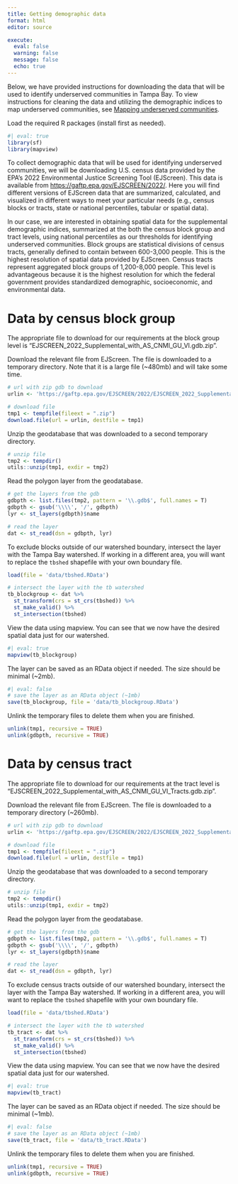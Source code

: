 ```yaml
---
title: Getting demographic data
format: html
editor: source

execute:
  eval: false
  warning: false
  message: false
  echo: true
---
```


Below, we have provided instructions for downloading the data that will be used to identify underserved communities in Tampa Bay. To view instructions for cleaning the data and utilizing the demographic indices to map underserved communities, see [Mapping underserved communities](underserved.html).

Load the required R packages (install first as needed).

```r
#| eval: true
library(sf)
library(mapview)
```

To collect demographic data that will be used for identifying underserved communities, we will be downloading U.S. census data provided by the EPA's 2022 Environmental Justice Screening Tool (EJScreen). This data is available from [https://gaftp.epa.gov/EJSCREEN/2022/](https://gaftp.epa.gov/EJSCREEN/2022/){target="_blank"}. Here you will find different versions of EJScreen data that are summarized, calculated, and visualized in different ways to meet your particular needs (e.g., census blocks or tracts, state or national percentiles, tabular or spatial data).

In our case, we are interested in obtaining spatial data for the supplemental demographic indices, summarized at the both the census block group and tract levels, using national percentiles as our thresholds for identifying underserved communities. Block groups are statistical divisions of census tracts, generally defined to contain between 600-3,000 people. This is the highest resolution of spatial data provided by EJScreen. Census tracts represent aggregated block groups of 1,200-8,000 people. This level is advantageous because it is the highest resolution for which the federal government provides standardized demographic, socioeconomic, and environmental data.

# Data by census block group

The appropriate file to download for our requirements at the block group level is "EJSCREEN_2022_Supplemental_with_AS_CNMI_GU_VI.gdb.zip".

Download the relevant file from EJScreen. The file is downloaded to a temporary directory. Note that it is a large file (\~480mb) and will take some time.

```r
# url with zip gdb to download
urlin <- 'https://gaftp.epa.gov/EJSCREEN/2022/EJSCREEN_2022_Supplemental_with_AS_CNMI_GU_VI.gdb.zip'

# download file
tmp1 <- tempfile(fileext = ".zip")
download.file(url = urlin, destfile = tmp1)
```

Unzip the geodatabase that was downloaded to a second temporary directory.

```r
# unzip file
tmp2 <- tempdir()
utils::unzip(tmp1, exdir = tmp2)
```

Read the polygon layer from the geodatabase.

```r
# get the layers from the gdb
gdbpth <- list.files(tmp2, pattern = '\\.gdb$', full.names = T)
gdbpth <- gsub('\\\\', '/', gdbpth)
lyr <- st_layers(gdbpth)$name

# read the layer
dat <- st_read(dsn = gdbpth, lyr)
```

To exclude blocks outside of our watershed boundary, intersect the layer with the Tampa Bay watershed. If working in a different area, you will want to replace the `tbshed` shapefile with your own boundary file.

```r
load(file = 'data/tbshed.RData')

# intersect the layer with the tb watershed
tb_blockgroup <- dat %>% 
  st_transform(crs = st_crs(tbshed)) %>% 
  st_make_valid() %>% 
  st_intersection(tbshed)
```

View the data using mapview. You can see that we now have the desired spatial data just for our watershed.

```r
#| eval: true
mapview(tb_blockgroup)
```

The layer can be saved as an RData object if needed. The size should be minimal (\~2mb).

```r
#| eval: false
# save the layer as an RData object (~1mb)
save(tb_blockgroup, file = 'data/tb_blockgroup.RData')
```

Unlink the temporary files to delete them when you are finished.

```r
unlink(tmp1, recursive = TRUE)
unlink(gdbpth, recursive = TRUE)
```

# Data by census tract

The appropriate file to download for our requirements at the tract level is "EJSCREEN_2022_Supplemental_with_AS_CNMI_GU_VI_Tracts.gdb.zip".

Download the relevant file from EJScreen. The file is downloaded to a temporary directory (\~260mb).

```r
# url with zip gdb to download
urlin <- 'https://gaftp.epa.gov/EJSCREEN/2022/EJSCREEN_2022_Supplemental_with_AS_CNMI_GU_VI_Tracts.gdb.zip'

# download file
tmp1 <- tempfile(fileext = ".zip")
download.file(url = urlin, destfile = tmp1)
```

Unzip the geodatabase that was downloaded to a second temporary directory.

```r
# unzip file
tmp2 <- tempdir()
utils::unzip(tmp1, exdir = tmp2)
```

Read the polygon layer from the geodatabase.

```r
# get the layers from the gdb
gdbpth <- list.files(tmp2, pattern = '\\.gdb$', full.names = T)
gdbpth <- gsub('\\\\', '/', gdbpth)
lyr <- st_layers(gdbpth)$name

# read the layer
dat <- st_read(dsn = gdbpth, lyr)
```

To exclude census tracts outside of our watershed boundary, intersect the layer with the Tampa Bay watershed. If working in a different area, you will want to replace the `tbshed` shapefile with your own boundary file.

```r
load(file = 'data/tbshed.RData')

# intersect the layer with the tb watershed
tb_tract <- dat %>% 
  st_transform(crs = st_crs(tbshed)) %>% 
  st_make_valid() %>% 
  st_intersection(tbshed)
```

View the data using mapview. You can see that we now have the desired spatial data just for our watershed.

```r
#| eval: true
mapview(tb_tract)
```

The layer can be saved as an RData object if needed. The size should be minimal (\~1mb).

```r
#| eval: false
# save the layer as an RData object (~1mb)
save(tb_tract, file = 'data/tb_tract.RData')
```

Unlink the temporary files to delete them when you are finished.

```r
unlink(tmp1, recursive = TRUE)
unlink(gdbpth, recursive = TRUE)
```
